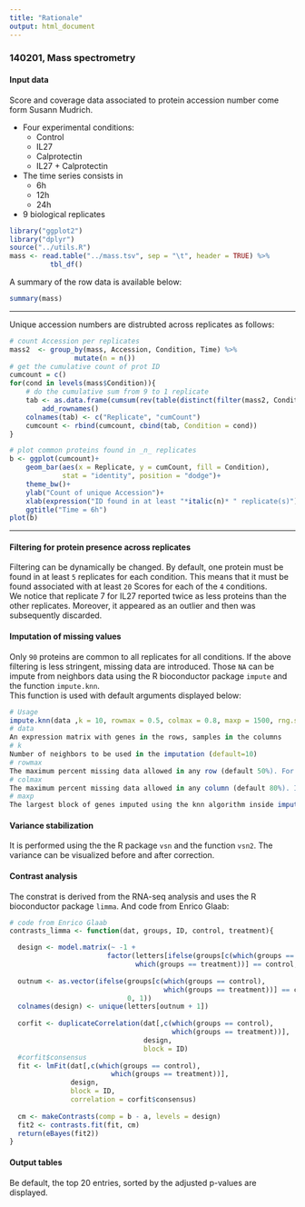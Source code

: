 ```yaml
---
title: "Rationale"
output: html_document
---
```


### 140201, Mass spectrometry

#### Input data
Score and coverage data associated to protein accession number come form Susann Mudrich.

* Four experimental conditions:
    + Control
    + IL27
    + Calprotectin
    + IL27 + Calprotectin
* The time series consists in  
    + 6h
    + 12h
    + 24h
* 9 biological replicates

```r
library("ggplot2")
library("dplyr")
source("../utils.R") 
mass <- read.table("../mass.tsv", sep = "\t", header = TRUE) %>%
          tbl_df()
```

A summary of the row data is available below:

```r
summary(mass)
```

***

Unique accession numbers are distrubted across replicates as follows:

```r
# count Accession per replicates
mass2  <- group_by(mass, Accession, Condition, Time) %>%
                mutate(n = n())
# get the cumulative count of prot ID 
cumcount = c()
for(cond in levels(mass$Condition)){
    # do the cumulative sum from 9 to 1 replicate
    tab <- as.data.frame(cumsum(rev(table(distinct(filter(mass2, Condition == cond))$n)))) %>%
        add_rownames()
    colnames(tab) <- c("Replicate", "cumCount")
    cumcount <- rbind(cumcount, cbind(tab, Condition = cond))
}

# plot common proteins found in _n_ replicates
b <- ggplot(cumcount)+
    geom_bar(aes(x = Replicate, y = cumCount, fill = Condition), 
             stat = "identity", position = "dodge")+
    theme_bw()+
    ylab("Count of unique Accession")+
    xlab(expression("ID found in at least "*italic(n)* " replicate(s)"))+
    ggtitle("Time = 6h")
plot(b)
```

***

#### Filtering for protein presence across replicates 

Filtering can be dynamically be changed. By default, one protein must be found in at least `5` replicates for each condition. This means that it must be found associated with at least `20` Scores for each of the `4` conditions.  
We notice that replicate 7 for IL27 reported twice as less proteins than the other replicates.
Moreover, it appeared as an outlier and then was subsequently discarded. 

#### Imputation of missing values

Only `90` proteins are common to all replicates for all conditions. If the above filtering is less stringent, missing data are introduced. Those `NA` can be impute from neighbors data using the R bioconductor package `impute` and the function `impute.knn`.  
This function is used with default arguments displayed below:

```r
# Usage
impute.knn(data ,k = 10, rowmax = 0.5, colmax = 0.8, maxp = 1500, rng.seed=362436069)
# data  
An expression matrix with genes in the rows, samples in the columns
# k	
Number of neighbors to be used in the imputation (default=10)
# rowmax	
The maximum percent missing data allowed in any row (default 50%). For any rows with more than rowmax% missing are imputed using the overall mean per sample.
# colmax	
The maximum percent missing data allowed in any column (default 80%). If any column has more than colmax% missing data, the program halts and reports an error.
# maxp	
The largest block of genes imputed using the knn algorithm inside impute.knn (default 1500); larger blocks are divided by two-means clustering (recursively) prior to imputation. If maxp=p, only knn imputation is done.
```

#### Variance stabilization

It is performed using the the R package `vsn` and the function `vsn2`. The variance can be visualized before and after correction.

#### Contrast analysis

The constrat is derived from the RNA-seq analysis and uses the R bioconductor package `limma`. 
And code from Enrico Glaab:
```r
# code from Enrico Glaab
contrasts_limma <- function(dat, groups, ID, control, treatment){

  design <- model.matrix(~ -1 + 
                        factor(letters[ifelse(groups[c(which(groups == control),
                               which(groups == treatment))] == control, 0, 1) + 1]))
  
  outnum <- as.vector(ifelse(groups[c(which(groups == control),
                                      which(groups == treatment))] == control,
                             0, 1))
  colnames(design) <- unique(letters[outnum + 1])
  
  corfit <- duplicateCorrelation(dat[,c(which(groups == control),
                                        which(groups == treatment))],
                                 design,
                                 block = ID)
  #corfit$consensus
  fit <- lmFit(dat[,c(which(groups == control),
                         which(groups == treatment))],
               design,
               block = ID,
               correlation = corfit$consensus)
  
  cm <- makeContrasts(comp = b - a, levels = design)
  fit2 <- contrasts.fit(fit, cm)
  return(eBayes(fit2))
}
```

#### Output tables

Be default, the top 20 entries, sorted by the adjusted p-values are displayed.
